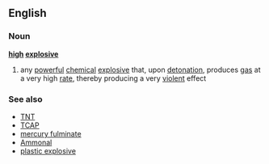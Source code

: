 ==English==
===Noun===
'''[[high]] [[explosive]]'''
# any [[powerful]] [[chemical]] [[explosive]] that, upon [[detonation]], produces [[gas]] at a very high [[rate]], thereby producing a very [[violent]] effect
===See also===
*[[TNT]]
*[[TCAP]]
*[[mercury fulminate]]
*[[Ammonal]]
*[[plastic explosive]]